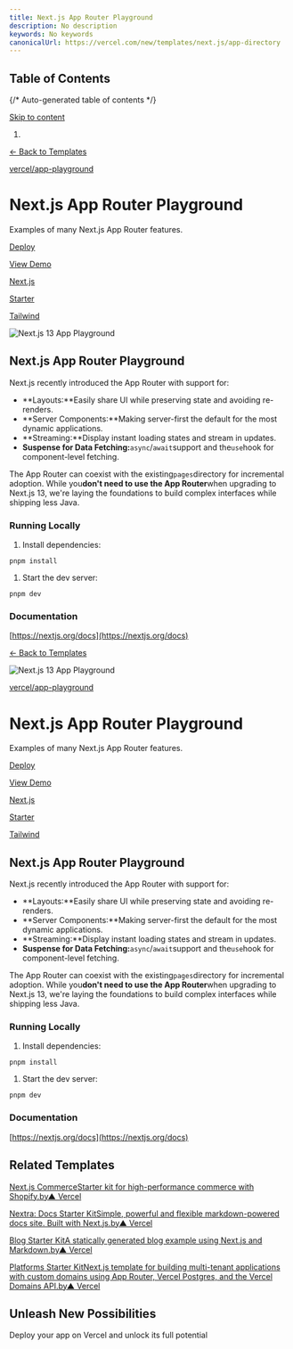 ```yaml
---
title: Next.js App Router Playground
description: No description
keywords: No keywords
canonicalUrl: https://vercel.com/new/templates/next.js/app-directory
---
```


## Table of Contents

{/* Auto-generated table of contents */}

[Skip to content](#geist-skip-)

1. [](/home)

[← Back to Templates](/new/templates)

[vercel/app-playground](https://github.com/vercel/app-playground)

# Next.js App Router Playground

Examples of many Next.js App Router features.

[Deploy](/new/clone?demo-deion=Examples%20of%20many%20Next.js%20App%20Router%20features.&demo-image=%2F%2Fimages.ctfassets.net%2Fe5382hct74si%2Fk9BYNIi5HwkHop568SjEI%2Fcfb7e8215a11667d32265b34c43b4b5b%2FCleanShot_2022-10-25_at_14.38.59_2x.png&demo-title=Next.js%20App%20Router%20Playground&demo-url=https%3A%2F%2Fapp-dir.vercel.app%2F&from=templates&project-name=Next.js%20App%20Router%20Playground&repository-name=app-directory&repository-url=https%3A%2F%2Fgithub.com%2Fvercel%2Fapp-playground&skippable-integrations=1)

[View Demo](https://app-dir.vercel.app/)

[Next.js](/templates/next.js)

[Starter](/templates/starter)

[Tailwind](/templates/tailwind)

![Next.js 13 App Playground](/_next/image?url=https%3A%2F%2Fimages.ctfassets.net%2Fe5382hct74si%2Fk9BYNIi5HwkHop568SjEI%2Fcfb7e8215a11667d32265b34c43b4b5b%2FCleanShot_2022-10-25_at_14.38.59_2x.png&w=3840&q=75)

## Next.js App Router Playground

Next.js recently introduced the App Router with support for:

* **Layouts:**Easily share UI while preserving state and avoiding re-renders.
* **Server Components:**Making server-first the default for the most dynamic applications.
* **Streaming:**Display instant loading states and stream in updates.
* **Suspense for Data Fetching:**`async`/`await`support and the`use`hook for component-level fetching.

The App Router can coexist with the existing`pages`directory for incremental adoption. While you**don't need to use the App Router**when upgrading to Next.js 13, we're laying the foundations to build complex interfaces while shipping less Java.

### Running Locally

1. Install dependencies:

```
pnpm install
```

1. Start the dev server:

```
pnpm dev
```

### Documentation

[https://nextjs.org/docs](https://nextjs.org/docs)

[← Back to Templates](/new/templates)

![Next.js 13 App Playground](/_next/image?url=https%3A%2F%2Fimages.ctfassets.net%2Fe5382hct74si%2Fk9BYNIi5HwkHop568SjEI%2Fcfb7e8215a11667d32265b34c43b4b5b%2FCleanShot_2022-10-25_at_14.38.59_2x.png&w=3840&q=75)

[vercel/app-playground](https://github.com/vercel/app-playground)

# Next.js App Router Playground

Examples of many Next.js App Router features.

[Deploy](/new/clone?demo-deion=Examples%20of%20many%20Next.js%20App%20Router%20features.&demo-image=%2F%2Fimages.ctfassets.net%2Fe5382hct74si%2Fk9BYNIi5HwkHop568SjEI%2Fcfb7e8215a11667d32265b34c43b4b5b%2FCleanShot_2022-10-25_at_14.38.59_2x.png&demo-title=Next.js%20App%20Router%20Playground&demo-url=https%3A%2F%2Fapp-dir.vercel.app%2F&from=templates&project-name=Next.js%20App%20Router%20Playground&repository-name=app-directory&repository-url=https%3A%2F%2Fgithub.com%2Fvercel%2Fapp-playground&skippable-integrations=1)

[View Demo](https://app-dir.vercel.app/)

[Next.js](/templates/next.js)

[Starter](/templates/starter)

[Tailwind](/templates/tailwind)

## Next.js App Router Playground

Next.js recently introduced the App Router with support for:

* **Layouts:**Easily share UI while preserving state and avoiding re-renders.
* **Server Components:**Making server-first the default for the most dynamic applications.
* **Streaming:**Display instant loading states and stream in updates.
* **Suspense for Data Fetching:**`async`/`await`support and the`use`hook for component-level fetching.

The App Router can coexist with the existing`pages`directory for incremental adoption. While you**don't need to use the App Router**when upgrading to Next.js 13, we're laying the foundations to build complex interfaces while shipping less Java.

### Running Locally

1. Install dependencies:

```
pnpm install
```

1. Start the dev server:

```
pnpm dev
```

### Documentation

[https://nextjs.org/docs](https://nextjs.org/docs)

## Related Templates

[Next.js CommerceStarter kit for high-performance commerce with Shopify.by▲ Vercel](/new/templates/next.js/nextjs-commerce)

[Nextra: Docs Starter KitSimple, powerful and flexible markdown-powered docs site. Built with Next.js.by▲ Vercel](/new/templates/next.js/documentation-starter-kit)

[Blog Starter KitA statically generated blog example using Next.js and Markdown.by▲ Vercel](/new/templates/next.js/blog-starter-kit)

[Platforms Starter KitNext.js template for building multi-tenant applications with custom domains using App Router, Vercel Postgres, and the Vercel Domains API.by▲ Vercel](/new/templates/next.js/platforms-starter-kit)

## Unleash New Possibilities

Deploy your app on Vercel and unlock its full potential